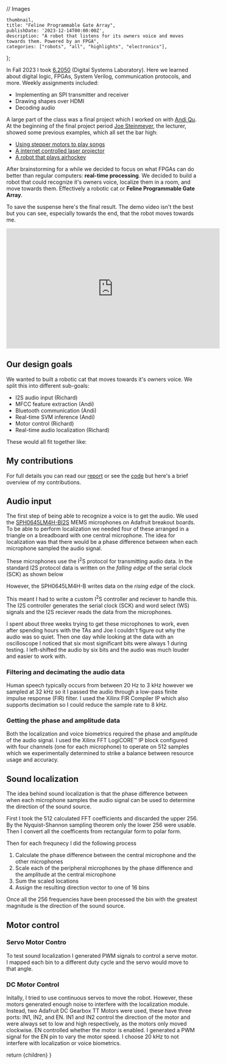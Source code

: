 // Images

    thumbnail,
    title: "Feline Programmable Gate Array",
    publishDate: '2023-12-14T00:00:00Z',
    description: "A robot that listens for its owners voice and moves towards them. Powered by an FPGA",
    categories: ["robots", "all", "highlights", "electronics"],
};

In Fall 2023 I took [6.2050](https://fpga.mit.edu/6205/F23) (Digital Systems Laboratory). Here we learned about digital logic, FPGAs, System Verilog, communication protocols, and more. Weekly assignments included:
- Implementing an SPI transmitter and receiver
- Drawing shapes over HDMI
- Decoding audio

A large part of the class was a final project which I worked on with [Andi Qu](https://mitadmissions.org/blogs/entry/6-2050-field-programmable-gate-awesomeness/). At the beginning of the final project period [Joe Steinmeyer](https://www.jodalyst.com/), the lecturer, showed some previous examples, which all set the bar high:

- [Using stepper motors to play songs](https://fpga.mit.edu/videos/2022/team28/video.mp4)
- [A internet controlled laser projector](https://fpga.mit.edu/videos/2020/team10/video.mp4)
- [A robot that plays airhockey](https://fpga.mit.edu/videos/2018/team01/video.mp4)
 
After brainstorming for a while we decided to focus on what FPGAs can do better than regular computers: **real-time processing**. We decided to build a robot that could recognize it's owners voice, localize them in a room, and move towards them. Effectively a robotic cat or **Feline Programmable Gate Array**.

To save the suspense here's the final result. The demo video isn't the best but you can see, especially towards the end, that the robot moves towards me.

<iframe className="m-auto pb-4 max-w-full" width="560" height="315" src="https://www.youtube.com/embed/ZVBrdW6CN-c?si=RewYE4DpcvThKodU" title="YouTube video player" frameborder="0" allow="accelerometer; autoplay; clipboard-write; encrypted-media; gyroscope; picture-in-picture; web-share" referrerpolicy="strict-origin-when-cross-origin" allowfullscreen></iframe>

## Our design goals

We wanted to built a robotic cat that moves towards it's owners voice. We split this into different sub-goals:

- I2S audio input (Richard)
- MFCC feature extraction (Andi)
- Bluetooth communication (Andi)
- Real-time SVM inference (Andi)
- Motor control (Richard)
- Real-time audio localization (Richard)

These would all fit together like:

<ProjectImage src={blockDiagram} alt="System overview diagram" />

## My contributions

For full details you can read our [report](/6_2050_Final_Report.pdf) or see the [code](https://github.com/dolphingarlic/feline-programmable-gate-array) but here's a brief overview of my contributions.

## Audio input

The first step of being able to recognize a voice is to get the audio. We used the [SPH0645LM4H-BI2S](https://www.adafruit.com/product/3421) MEMS microphones on Adafruit breakout boards. To be able to perform localization we needed four of these arranged in a triangle on a breadboard with one central microphone. The idea for localization was that there would be a phase difference between when each microphone sampled the audio signal.

These microphones use the I<sup>2</sup>S protocol for transmitting audio data. In the standard I2S protocol data is written on the _falling edge_ of the serial clock (SCK) as shown below

<ProjectImage src={i2sStandard} alt="Standard I2S timing diagram. DATA changes on the falling edge of the clock" />

However, the SPH0645LM4H-B writes data on the _rising edge_ of the clock.

<ProjectImage src={i2sMicrophones} alt="SPH0645LM4H-B timing diagram. DATA changes on the rising edge of the clock." />

This meant I had to write a custom I<sup>2</sup>S controller and reciever to handle this. The I2S controller generates the
serial clock (SCK) and word select (WS) signals and the I2S reciever reads the data from the microphones.

I spent about three weeks trying to get these microphones to work, even after spending hours with the TAs and Joe I couldn't figure out why the audio was so quiet. Then one day while looking at the data with an oscilloscope I noticed that six most significant bits were always 1 during
testing. I left-shifted the audio by six bits and the audio was much louder and easier to work with.

### Filtering and decimating the audio data

Human speech typically occurs from between 20 Hz to 3 kHz however we sampled at 32 kHz so it I passed the audio through a low-pass finite impulse response (FIR) filter. I used the Xilinx FIR Compiler IP which also supports decimation so I could reduce the sample rate to 8 kHz.

### Getting the phase and amplitude data 

Both the localization and voice biometrics required the phase and amplitude of the audio signal. I used the Xilinx FFT LogiCORE™ IP block configured with four channels (one for each microphone) to operate on 512 samples which we experimentally determined to strike a balance between resource usage and accuracy.

## Sound localization

The idea behind sound localization is that the phase difference between when each microphone samples the audio signal can be used to determine the direction of the sound source. 

First I took the 512 calculated FFT coefficients and discarded the upper 256. By the Nyquist-Shannon sampling theorem only the lower 256 were usable. Then I convert all the coefficents from rectangular form to polar form.

Then for each frequnecy I did the following process

1. Calculate the phase difference between the central microphone and the other microphones
2. Scale each of the peripheral microphones by the phase difference and the amplitude at the central microphone
3. Sum the scaled locations
4. Assign the resulting direction vector to one of 16 bins 

<ProjectImage src={localizationProcess} alt="Strucutre of localization module" />

Once all the 256 frequencies have been processed the bin with the greatest magnitude is the direction of the sound source.

<ProjectImage src={bins} alt="16 angle bins and their corresponding angles" />

## Motor control 

### Servo Motor Contro

To test sound localization I generated PWM signals to control a serve motor. I mapped each bin to a different duty cycle and the servo would move to that angle.

### DC Motor Control

Initally, I tried to use continuous servos to move the robot. However, these motors generated enough noise to interfere with the localization module. Instead, two Adafruit DC Gearbox TT Motors were used, these have three ports: IN1, IN2, and EN. IN1 and IN2 control the direction of the motor and were always set to low and high respectively, as the motors only moved clockwise.
EN controlled whether the motor is enabled. I generated a PWM signal for the EN pin to vary the motor speed. I choose 20 kHz to not interfere with localization or voice biometrics.


  return <ProjectLayout metadata={metadata}>{children}</ProjectLayout>
}